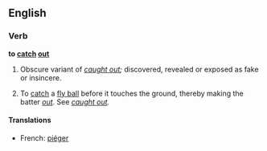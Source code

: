 ==English==

===Verb===
'''to [[catch]] [[out]]'''

# {{very|rare}} Obscure variant of ''[[caught out]];'' discovered, revealed or exposed as fake or insincere.
# {{baseball|of the opposing player}} To [[catch]] a [[fly ball]] before it touches the ground, thereby making the batter ''[[out]]''.  See ''[[caught out]].''

====Translations====
{{trans-top|caught out}}
*French: [[piéger]]
{{trans-bottom}}